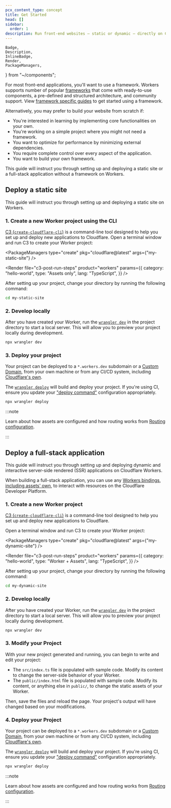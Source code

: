 ```yaml
---
pcx_content_type: concept
title: Get Started
head: []
sidebar:
  order: 1
description: Run front-end websites — static or dynamic — directly on Cloudflare's global network.
---
```


	Badge,
	Description,
	InlineBadge,
	Render,
	PackageManagers,
} from "~/components";

For most front-end applications, you'll want to use a framework. Workers supports number of popular [frameworks](/workers/frameworks/) that come with ready-to-use components, a pre-defined and structured architecture, and community support. View [framework specific guides](/workers/frameworks/) to get started using a framework.

Alternatively, you may prefer to build your website from scratch if:

- You're interested in learning by implementing core functionalities on your own.
- You're working on a simple project where you might not need a framework.
- You want to optimize for performance by minimizing external dependencies.
- You require complete control over every aspect of the application.
- You want to build your own framework.

This guide will instruct you through setting up and deploying a static site or a full-stack application without a framework on Workers.

## Deploy a static site

This guide will instruct you through setting up and deploying a static site on Workers.

### 1. Create a new Worker project using the CLI

[C3 (`create-cloudflare-cli`)](https://github.com/cloudflare/workers-sdk/tree/main/packages/create-cloudflare) is a command-line tool designed to help you set up and deploy new applications to Cloudflare. Open a terminal window and run C3 to create your Worker project:

<PackageManagers
	type="create"
	pkg="cloudflare@latest"
	args={"my-static-site"}
/>

<Render
	file="c3-post-run-steps"
	product="workers"
	params={{
		category: "hello-world",
		type: "Assets only",
		lang: "TypeScript",
	}}
/>

After setting up your project, change your directory by running the following command:

```sh
cd my-static-site
```

### 2. Develop locally

After you have created your Worker, run the [`wrangler dev`](/workers/wrangler/commands/#dev) in the project directory to start a local server. This will allow you to preview your project locally during development.

```sh
npx wrangler dev
```

### 3. Deploy your project

Your project can be deployed to a `*.workers.dev` subdomain or a [Custom Domain](/workers/configuration/routing/custom-domains/), from your own machine or from any CI/CD system, including [Cloudflare's own](/workers/ci-cd/builds/).

The [`wrangler deploy`](/workers/wrangler/commands/#deploy) will build and deploy your project. If you're using CI, ensure you update your ["deploy command"](/workers/ci-cd/builds/configuration/#build-settings) configuration appropriately.

```sh
npx wrangler deploy
```

:::note

Learn about how assets are configured and how routing works from [Routing configuration](/workers/static-assets/routing/).

:::

## Deploy a full-stack application

This guide will instruct you through setting up and deploying dynamic and interactive server-side rendered (SSR) applications on Cloudflare Workers.

When building a full-stack application, you can use any [Workers bindings](/workers/runtime-apis/bindings/), [including assets' own](/workers/static-assets/binding/), to interact with resources on the Cloudflare Developer Platform.

### 1. Create a new Worker project

[C3 (`create-cloudflare-cli`)](https://github.com/cloudflare/workers-sdk/tree/main/packages/create-cloudflare) is a command-line tool designed to help you set up and deploy new applications to Cloudflare.

Open a terminal window and run C3 to create your Worker project:

<PackageManagers
	type="create"
	pkg="cloudflare@latest"
	args={"my-dynamic-site"}
/>

<Render
	file="c3-post-run-steps"
	product="workers"
	params={{
		category: "hello-world",
		type: "Worker + Assets",
		lang: "TypeScript",
	}}
/>

After setting up your project, change your directory by running the following command:

```sh
cd my-dynamic-site
```

### 2. Develop locally

After you have created your Worker, run the [`wrangler dev`](/workers/wrangler/commands/#dev) in the project directory to start a local server. This will allow you to preview your project locally during development.

```sh
npx wrangler dev
```

### 3. Modify your Project

With your new project generated and running, you can begin to write and edit your project:

- The `src/index.ts` file is populated with sample code. Modify its content to change the server-side behavior of your Worker.
- The `public/index.html` file is populated with sample code. Modify its content, or anything else in `public/`, to change the static assets of your Worker.

Then, save the files and reload the page. Your project's output will have changed based on your modifications.

### 4. Deploy your Project

Your project can be deployed to a `*.workers.dev` subdomain or a [Custom Domain](/workers/configuration/routing/custom-domains/), from your own machine or from any CI/CD system, including [Cloudflare's own](/workers/ci-cd/builds/).

The [`wrangler deploy`](/workers/wrangler/commands/#deploy) will build and deploy your project. If you're using CI, ensure you update your ["deploy command"](/workers/ci-cd/builds/configuration/#build-settings) configuration appropriately.

```sh
npx wrangler deploy
```

:::note

Learn about how assets are configured and how routing works from [Routing configuration](/workers/static-assets/routing/).

:::
